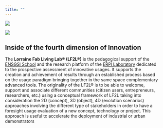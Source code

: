 ```yaml
---
title: ""
---
```


:::{.column-body-outset}
![](assets/1-home/Logo-LF2L.jpg)
:::



::: {layout="[50,50]" layout-valign="center" .column-screen-inset}
![](assets/1-home/LF2L-concept.jpg)



## Inside of the fourth dimension of Innovation 
The **Lorraine Fab Living Lab® (LF2L®)** is the pedagogical support of the [ENSGSI School](https://ensgsi.univ-lorraine.fr/) and the research platform of the [ERPI Laboratory](https://erpi.univ-lorraine.fr/) dedicated to the prospective assessment of innovative usages. It supports the creation and achievement of results through an established process based on the usage paradigm  bringing together in the same space complementary advanced tools.  The originality of the LF2L® is to be able to welcome, support and associate different communities (citizen users, entrepreneurs, researchers, etc.) using a conceptual  framework of LF2L taking into consideration the 2D (concept), 3D (object), 4D (evolution scenarios) approaches involving the different type of stakeholders in order to have a foresight usage evaluation of a new concept, technology or project. This approach is useful to accelerate the deployment of industrial or urban demonstrators
:::





